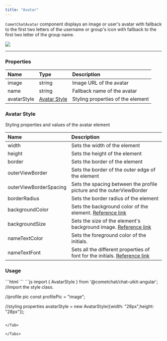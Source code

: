 ```yaml
---
title: "Avatar"
---
```


`CometChatAvatar` component displays an image or user's avatar with fallback to the first two letters of the username or group's icon with fallback to the first two letter of the group name.

<Frame>
  <img src="/images/2d5e5bdb-iaut9ris3qsp06esxrfgn13x9y6uzpulcrgiocg97f47keqml8k1zc3tbi2osmdq-2068d7d2d32a12ca9dfbfbcc514a7288.png" />
</Frame>

***

### Properties

| Name        | Type                                                   | Description                       |
| :----------- | :------------------------------------------------------ | :--------------------------------- |
| image       | string                                                 | Image URL of the avatar           |
| name        | string                                                 | Fallback name of the avatar       |
| avatarStyle | [Avatar Style](/web-elements/avatar#avatar-style) | Styling properties of the element |

### Avatar Style

Styling properties and values of the avatar element

| Name                   | Description                                                                                                                         |
| :---------------------- | :----------------------------------------------------------------------------------------------------------------------------------- |
| width                  | Sets the width of the element                                                                                                       |
| height                 | Sets the height of the element                                                                                                      |
| border                 | Sets the border of the element                                                                                                      |
| outerViewBorder        | Sets the border of the outer edge of the element                                                                                    |
| outerViewBorderSpacing | Sets the spacing between the profile picture and the outerViewBorder                                                                |
| borderRadius           | Sets the border radius of the element                                                                                               |
| backgroundColor        | Sets the background color of the element. [Reference link](https://developer.mozilla.org/en-US/docs/Web/CSS/background-color)       |
| backgroundSize         | Sets the size of the element's background image. [Reference link](https://developer.mozilla.org/en-US/docs/Web/CSS/background-size) |
| nameTextColor          | Sets the foreground color of the initials.                                                                                          |
| nameTextFont           | Sets all the different properties of font for the initials. [Reference link](https://developer.mozilla.org/en-US/docs/Web/CSS/font) |

### Usage

<Tabs>
<Tab title="HTML">
```html
<!--use the element-->
<cometchat-avatar
[image]="profilePic"
[avatarStyle]="avatarStyle"
></cometchat-avatar>
```

</Tab>

<Tab title="JavaScript">
```js
import  { AvatarStyle } from  '@cometchat/chat-uikit-angular'; //import the style class.

//profile pic
const profilePic = "image";

//styling properties
avatarStyle = new AvatarStyle({width: "28px",height: "28px"});
```

</Tab>

</Tabs>
